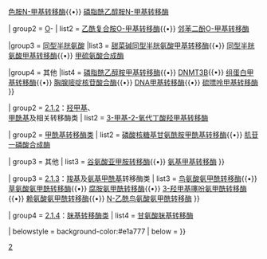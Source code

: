{{Navbox
| name = 一碳转移酶类
| title = [[转移酶]]: C<sub>1</sub>基转移酶类（[[EC编号|EC]] 2.1）
| listclass = hlist
| titlestyle = background:#ffe777
| groupstyle = background-color:#f6b666
| evenstyle = background:#fff1f1

| group1 = [[EC编号列表_(EC_2)#EC_2.1.1_甲基转移酶类|2.1.1]]：[[甲基转移酶类]]
| list1 = 
{{Navbox subgroup
| groupstyle = background-color:#f9c555
| evenstyle = background:#fff1f1

| group1 = [[氮|N]]-
| list1 = [[组胺N-甲基转移酶]]{{•}} [[苯乙醇胺N-甲基转移酶]]{{•}} [[色胺N-甲基转移酶]]{{•}} [[磷脂酰乙醇胺N-甲基转移酶]]

| group2 = [[氧|O]]-
| list2 = [[乙酰复合胺O-甲基转移酶]]{{•}} [[邻苯二酚O-甲基转移酶]]

|group3 = [[同型半胱氨酸]]
|list3 = [[甜菜碱-同型半胱氨酸S-甲基转移酶|甜菜碱同型半胱氨酸甲基转移酶]]{{•}} [[同型半胱氨酸甲基转移酶]]{{•}} [[甲硫氨酸合成酶]]

|group4 = 其他
|list4 = [[磷脂酰乙醇胺甲基转移酶]]{{•}} [[DNA(胞嘧啶-5-)-甲基转移酶3贝塔|DNMT3B]]{{•}} [[组蛋白甲基转移酶]]{{•}} [[胸腺嘧啶核苷酸合酶]]{{•}} [[DNA甲基转移酶]]{{•}} [[硫嘌呤甲基转移酶]]
}}

| group2 = [[EC编号列表_(EC_2)#EC_2.1.2_羟甲基、甲酰基转移酶及相关转移酶类|2.1.2]]：[[羟甲基]]、<BR>[[甲酰基]]及相关转移酶类
| list2 = 
{{Navbox subgroup
| groupstyle = background-color:#f9c555
| evenstyle = background:#fff1f1

| group1 = [[羟甲基转移酶类]]
| list1 = [[丝氨酸羟甲基转移酶]]{{•}} [[3-甲基-2-氧代丁酸羟甲基转移酶]]


| group2 = [[甲酰基转移酶类]]
| list2 = [[磷酸核糖基甘氨酰胺甲酰基转移酶]]{{•}} [[肌苷一磷酸合成酶]]

| group3 = 其他
| list3 = [[谷氨酸亚甲胺转移酶]]{{•}} [[氨基甲基转移酶]]
}}

| group3 = [[EC编号列表_(EC_2)#EC_2.1.3_羧基及氨基甲酰基转移酶类|2.1.3]]：[[羧基]]及[[氨基甲酰基]]转移酶类
| list3 = 
{{Navbox subgroup
| groupstyle = background-color:#f9c555
| evenstyle = background:#fff1f1

| group1 = [[羧基转移酶类]]
| list1 = [[甲基丙二酰辅酶 A羧基转移酶]]

| group2 = [[氨基甲酰基转移酶类]]
| list2 = [[天冬氨酸转氨甲酰酶]]{{•}} [[鸟氨酸氨基甲酰基转移酶|鸟氨酸氨甲酰转移酶]]{{•}} [[草氨酸氨基甲酰基转移酶|草氨酸氨甲酰转移酶]]{{•}} [[腐胺氨基甲酰基转移酶|腐胺氨甲酰转移酶]]{{•}} [[3-羟甲基噻吩氨基甲酰基转移酶|3-羟甲基噻吩氨甲酰转移酶]]{{•}} [[赖氨酸氨基甲酰基转移酶|赖氨酸氨甲酰转移酶]]{{•}} [[N-乙酰鸟氨酸氨基甲酰基转移酶|N-乙酰鸟氨酸氨甲酰转移酶]]
}}

| group4 = [[EC编号列表_(EC_2)#EC_2.1.4_脒基转移酶类|2.1.4]]：[[脒基转移酶类]] 
| list4 = [[甘氨酸脒基转移酶]]

| belowstyle = background-color:#e1a777
| below = {{酶类导航}}
}}
<noinclude>
{{collapsible option}}
[[Category:酶模板|2]]
</noinclude>